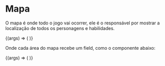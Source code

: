 

<Meta title='Components/Mapa' component={Map} />

# Mapa

O mapa é onde todo o jogo vai ocorrer, ele é o responsável por mostrar a localização de todos os personagens e habilidades.

<ArgsTable of={Map} />

<Canvas>
  <Story
    name='Map Component'
    args={{
      numberLines: 3,
      numberColumns: 3,
      widthSize: '400px',
      typeItens: [
        {
          posX: 1,
          posY: 1,
          sprite: 'characters/naruto.jpg',
        },
      ],
    }}
  >
    {(args) => (
      <Provider store={store}>
        <Map {...args} />
      </Provider>
    )}
  </Story>
</Canvas>

Onde cada área do mapa recebe um field, como o componente abaixo:

<Canvas>
  <Story
    name='MapField Component'
    args={{
      numberLines: 1,
      numberColumns: 1,
      widthSize: '50px',
      sprite: '',
    }}
  >
    {(args) => (
      <Provider store={store}>
        <MapField {...args} />
      </Provider>
    )}
  </Story>
</Canvas>

